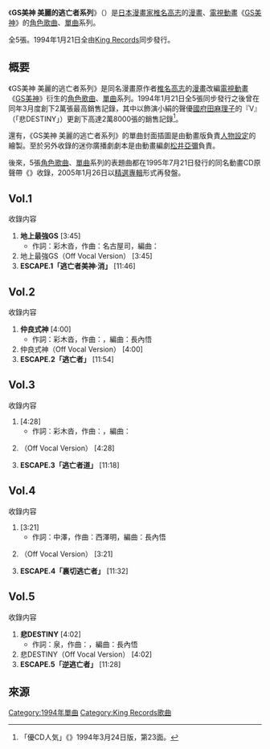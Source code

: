 {{unreferenced|time=2017-02-14T07:31:05+00:00}}
《'''GS美神 美麗的逃亡者系列'''》（{{lang-ja|GS美神 美しき逃亡者シリーズ}}）是[[日本|日本]][[漫畫家|漫畫家]][[椎名高志|椎名高志]]的[[漫畫|漫畫]]、[[電視動畫|電視動畫]]《[[GS美神_極樂大作戰！！|GS美神]]》的[[角色歌曲|角色歌曲]]、[[單曲|單曲]]系列。

全5張。1994年1月21日全由[[國王唱片|King Records]]同步發行。

== 概要 ==
《GS美神 美麗的逃亡者系列》是同名漫畫原作者[[椎名高志|椎名高志]]的[[漫畫|漫畫]]改編[[電視動畫|電視動畫]]《[[GS美神_極樂大作戰！！|GS美神]]》衍生的[[角色歌曲|角色歌曲]]、[[單曲|單曲]]系列。1994年1月21日全5張同步發行之後曾在同年3月度創下2萬張最高銷售記錄，其中以飾演小絹的聲優[[國府田麻理子|國府田麻理子]]的『V』（「悲{{lang|ja|しいギャップは}}DESTINY」）更創下高達2萬8000張的銷售記錄<ref>「{{lang|ja|アニメをこえるか 声}}優{{lang|ja|の}}CD{{lang|ja|が}}人気」《{{link-ja|日經流通新聞|日経MJ}}》1994年3月24日版，第23面。</ref>。

還有，《GS美神 美麗的逃亡者系列》的單曲封面插圖是由動畫版負責[[人物設計|人物設定]]的{{link-ja|青山充|青山充}}繪製。至於另外收錄的迷你廣播劇劇本是由動畫編劇[[松井亞彌|松井亞彌]]負責。

後來，5張[[角色歌曲|角色歌曲]]、[[單曲|單曲]]系列的表題曲都在1995年7月21日發行的同名動畫CD原聲帶《{{link-ja|GS美神 Gorgeous Songs|GS美神 Gorgeous Songs}}》收錄，2005年1月26日以[[精選輯|精選專輯]]形式再發盤。

== Vol.1 ==
{{Infobox Single
| Name            = GS美神 美麗的逃亡者系列<br />REIKO MIKAMI
| Artist          = 美神令子（CV.[[鶴弘美|鶴弘美]]）
| Album           = {{link-ja|GS美神 Gorgeous Songs|GS美神 Gorgeous Songs}}
| A-side          = 地上最強{{lang|ja|の}}GS
| B-side          = 
| Released        = 1994年1月21日
| Format          = [[單曲|8cmCD]]
| Recorded        = [[1993年|1993年]]<br />{{JPN}}
| Genre           = [[角色歌曲|角色歌曲]]<br />CD廣播劇
| Length          = 18分36秒
| Label           = [[國王唱片|King Records]]（KIDA-73）
| Writer          = 彩木沓、名古屋司
| Producer        = 
| Certification   = 
| Chart position  = * 第68名（[[Oricon公信榜|Oricon]]）
| Last single     = -
| This single     = '''REIKO MIKAMI'''<br />（1994年）
| Next single     = MEIKO ROKUDO <br />（1994年）
| Misc            =
{{Extra track listing
 | Album = GS美神 Gorgeous Song
 | Type = studio
 | prev_track = 悲{{lang|ja|しいギャップは}}DESTINY
 | prev_no = 14
 | this_track = '''地上最強{{lang|ja|の}}GS'''<br />美神令子（CV.鶴弘美）
 | track_no = 15
 | next_track = [[GHOST_SWEEPER|GHOST SWEEPER]]<br />{{link-ja|原田千榮|原田千栄}}
 | next_no = 16}}
}}
; 收錄内容
# '''地上最強{{lang|ja|の}}GS''' [3:45]
#* 作詞：彩木沓，作曲：名古屋司，編曲：{{lang|ja|オダクラ·アキラ}}
# 地上最強{{lang|ja|の}}GS（Off Vocal Version） [3:45]
# '''ESCAPE.1「逃亡者美神·消{{lang|ja|れたライセンス}}」''' [11:46]
{{clear}}

== Vol.2 ==
{{Infobox Single
| Name            = GS美神 美麗的逃亡者系列.II<br/>MEIKO ROKUDO
| Artist          = 六道冥子（CV.[[西原久美子|西原久美子]]）
| Album           = GS美神 Gorgeous Songs 
| A-side          = 仲良{{lang|ja|し}}式神{{lang|ja|たち}}
| B-side          = 
| Released        = 1994年1月21日
| Format          = 8cmCD
| Recorded        = 1993年<br />{{JPN}}
| Genre           = 角色歌曲<br />CD廣播劇
| Length          = 19分54秒
| Label           = King Records（KIDA-74）
| Writer          = 彩木沓、{{lang|ja|オダクラ·アキラ}}
| Producer        = 
| Certification   = 
| Chart position  = * 第63名（Oricon）
| Last single     = REIKO MIKAMI<br />（1994年）
| This single     = '''MEIKO ROKUDO'''<br />（1994年）
| Next single     = EMI OGASAWARA<br />（1994年）
| Misc            = 
{{Extra track listing
 | Album = GS美神 Gorgeous Song
 | Type = studio
 | prev_track = {{lang|ja|プライド}}<br />小龍姬（CV.山崎和佳奈）
 | prev_no = 11
 | this_track = '''仲良{{lang|ja|し}}式神{{lang|ja|たち}}'''<br />六道冥子（CV.西原久美子）
 | track_no = 12
 | next_track = {{lang|ja|呪いのクイーン}}<br />小笠原安蜜（CV.富澤美智惠）
 | next_no = 13}}
}}
; 收錄内容
# '''仲良{{lang|ja|し}}式神{{lang|ja|たち}}''' [4:00]
#* 作詞：彩木沓，作曲：{{lang|ja|オダクラアキラ}}，編曲：長內悟
# 仲良{{lang|ja|し}}式神{{lang|ja|たち}}（Off Vocal Version） [4:00]
# '''ESCAPE.2「{{lang|ja|駆け抜ける}}逃亡者」''' [11:54]
{{clear}}

== Vol.3 ==
{{Infobox Single
| Name            = GS美神 美麗的逃亡者系列.III<br/>EMI OGASAWARA
| Artist          = 小笠原安蜜（CV.[[富澤美智惠|富澤美智惠]]）
| Album           = GS美神 Gorgeous Songs 
| A-side          = {{lang|ja|呪いのクイーン}}
| B-side          = 
| Released        = 1994年1月21日
| Format          = 8cmCD
| Recorded        = 1993年<br/>{{JPN}}
| Genre           = 角色歌曲<br />CD廣播劇
| Length          = 19分74秒
| Label           = King Records（KIDA-75）
| Writer          = 彩木沓、{{lang|ja|りゅうてつし}}
| Producer        = 
| Certification   = 
| Chart position  = * 第73名（[[Oricon公信榜|Oricon]]）
| Last single     = MEIKO ROKUDO<br />（1994年）
| This single     = '''EMI OGASAWARA'''<br />（1994年）
| Next single     = SHORYUKI<br />（1994年）
| Misc            = 
{{Extra track listing
 | Album = GS美神 Gorgeous Song
 | Type = studio
 | prev_track = 仲良{{lang|ja|し}}式神{{lang|ja|たち}}<br />六道冥子（CV.西原久美子）
 | prev_no = 12
 | this_track = '''{{lang|ja|呪いのクイーン}}'''<br />小笠原安蜜（CV.富澤美智惠）
 | track_no = 13
 | next_track = 悲{{lang|ja|しいギャップは}}DESTINY<br />主唱：小絹（CV.國府田麻理子）
 | next_no = 14}}
}}
; 收錄内容
# '''{{lang|ja|呪いのクイーン}}''' [4:28]
#* 作詞：彩木沓，作曲：{{lang|ja|りゅうてつし}}，編曲：{{lang|ja|オダクラ·アキラ}}
# {{lang|ja|呪いのクイーン}}（Off Vocal Version） [4:28]
# '''ESCAPE.3「逃亡者{{lang|ja|への}}道」''' [11:18]
{{clear}}

== Vol.4 ==
{{Infobox Single
| Name            = GS美神 美麗的逃亡者系列.IV<br/>SHORYUKI
| Artist          = 小龍姬（CV.[[山崎和佳奈|山崎和佳奈]]）
| Album           = GS美神 Gorgeous Songs 
| A-side          = {{lang|ja|プライド}}
| B-side          = 
| Released        = 1994年1月21日
| Format          = 8cmCD
| Recorded        = 1993年<br />{{JPN}}
| Genre           = 角色歌曲<br />CD廣播劇
| Length          = 18分04秒
| Label           = King Records（KIDA-76）
| Writer          = 中澤{{lang|ja|ふみえ}}、西澤明
| Producer        = 
| Certification   = 
| Chart position  = * 第71名（[[Oricon公信榜|Oricon]]）
| Last single     = EMI OGASAWARA<br />（1994年）
| This single     = '''SHORYUKI'''<br />（1994年）
| Next single     = OKINU <br/>（1994年）
| Misc            = 
{{Extra track listing
 | Album = GS美神 Gorgeous Song
 | Type = studio
 | prev_track = BELIEVE ME ～YOU ARE MORE THAN GHOST<br />三松亞美
 | prev_no = 10
 | this_track = '''{{lang|ja|プライド}}'''<br />小龍姬（CV.山崎和佳奈）
 | track_no = 11
 | next_track = 仲良{{lang|ja|し}}式神{{lang|ja|たち}}<br />六道冥子（CV.西原久美子）
 | next_no = 12}}
}}
; 收錄内容
# '''{{lang|ja|プライド}}''' [3:21]
#* 作詞：中澤{{lang|ja|ふみえ}}，作曲：西澤明，編曲：長內悟
# {{lang|ja|プライド}}（Off Vocal Version） [3:21]
# '''ESCAPE.4「裏切{{lang|ja|りの}}逃亡者」''' [11:32]
{{clear}}

== Vol.5 ==
{{Infobox Single
| Name            = GS美神 美麗的逃亡者系列.V<br/>OKINU
| Artist          = 小絹（CV.[[國府田麻理子|國府田麻理子]]）
| Album           = GS美神 Gorgeous Songs 
| A-side          = 悲{{lang|ja|しいギャップは}}DESTINY
| B-side          = 
| Released        = 1994年1月21日
| Format          = 8cmCD
| Recorded        = 1993年<br />{{JPN}}
| Genre           = 角色歌曲<br />CD廣播劇
| Length          = 19分32秒
| Label           = King Records（KIDA-77）
| Writer          = 泉{{lang|ja|スフレ}}、{{lang|ja|りゅうてつし}}
| Producer        = 
| Certification   = 
| Chart position  = * 第58名（Oricon）
| Last single     = SHORYUKI<br />（1994年）
| This single     = '''OKINU'''<br />（1994年）
| Next single     = -
| Misc            = 
{{Extra track listing
 | Album = GS美神 Gorgeous Song
 | Type = studio
 | prev_track = {{lang|ja|呪いのクイーン}}<br />小笠原安蜜（CV.富澤美智惠）
 | prev_no = 13
 | this_track = '''悲{{lang|ja|しいギャップは}}DESTINY'''<br />小絹（CV.[[國府田麻理子|國府田麻理子]]）
 | track_no = 14
 | next_track = 地上最強{{lang|ja|の}}GS<br />美神令子（CV.鶴弘美）
 | next_no = 15}}
}}
; 收錄内容
# '''悲{{lang|ja|しいギャップは}}DESTINY''' [4:02]
#* 作詞：泉{{lang|ja|スフレ}}，作曲：{{lang|ja|りゅうてつし}}，編曲：長內悟
# 悲{{lang|ja|しいギャップは}}DESTINY（Off Vocal Version） [4:02]
# '''ESCAPE.5「逆{{lang|ja|転サヨナラの}}逃亡者」''' [11:28]
{{clear}}

== 來源 ==
{{reflist}}
{{GS美神 極樂大作戰！！}}
{{國府田麻理子}}
{{DEFAULTSORT:Ghost Sweeper Mikami Utsukushi Kitōhosha Series}}
[[Category:1994年單曲|Category:1994年單曲]]
[[Category:King_Records歌曲|Category:King Records歌曲]]